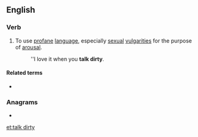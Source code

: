 ==English==

===Verb===
{{en-verb|head=[[to]] [[talk]] [[dirty]]|talks dirty|talking dirty|talked dirty}}

# {{lb|en|intransitive|idiomatic}} To use [[profane]] [[language]], especially [[sexual]] [[vulgarity|vulgarities]] for the purpose of [[arousal]].
#: ''I love it when you '''talk dirty'''.

====Related terms====
* {{l|en|dirty talk}}

===Anagrams===
* {{l|en|dirty talk}}

[[et:talk dirty]]